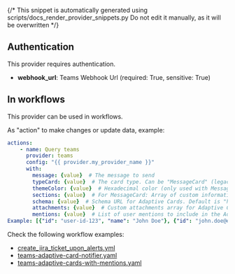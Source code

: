 {/* This snippet is automatically generated using scripts/docs_render_provider_snippets.py 
Do not edit it manually, as it will be overwritten */}

## Authentication
This provider requires authentication.
- **webhook_url**: Teams Webhook Url (required: True, sensitive: True)


## In workflows

This provider can be used in workflows.



As "action" to make changes or update data, example:
```yaml
actions:
    - name: Query teams
      provider: teams
      config: "{{ provider.my_provider_name }}"
      with:
        message: {value}  # The message to send
        typeCard: {value}  # The card type. Can be "MessageCard" (legacy) or "message" (for Adaptive Cards). Default is "message"
        themeColor: {value}  # Hexadecimal color (only used with MessageCard type)
        sections: {value}  # For MessageCard: Array of custom information sections. For Adaptive Cards: Array of card elements following the Adaptive Card schema. Can be provided as a JSON string or array.
        schema: {value}  # Schema URL for Adaptive Cards. Default is "http://adaptivecards.io/schemas/adaptive-card.json"
        attachments: {value}  # Custom attachments array for Adaptive Cards (overrides default attachment structure). Can be provided as a JSON string or array.
        mentions: {value}  # List of user mentions to include in the Adaptive Card. Each mention should be a dict with 'id' (user ID, Microsoft Entra Object ID, or UPN) and 'name' (display name) keys.
Example: [{"id": "user-id-123", "name": "John Doe"}, {"id": "john.doe@example.com", "name": "John Doe"}]
```




Check the following workflow examples:
- [create_jira_ticket_upon_alerts.yml](https://github.com/keephq/keep/blob/main/examples/workflows/create_jira_ticket_upon_alerts.yml)
- [teams-adaptive-card-notifier.yaml](https://github.com/keephq/keep/blob/main/examples/workflows/teams-adaptive-card-notifier.yaml)
- [teams-adaptive-cards-with-mentions.yaml](https://github.com/keephq/keep/blob/main/examples/workflows/teams-adaptive-cards-with-mentions.yaml)

